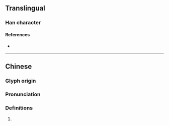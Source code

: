 {{character info/new}}
==Translingual==

===Han character===
{{Han char|rn=86|rad=火|as=07|sn=11|four=|canj=FFG|ids=⿱炎土}}

====References====
* {{Han ref|kx=0672.060|dkj=19061|hdz=32205.130|uh=70FE|ud=28926}}

----

==Chinese==
{{zh-forms}}

===Glyph origin===
{{Han etym}}

===Pronunciation===
{{zh-pron
|m=chì
|c=cek3
|mc=y
|oc=y
|ma=
|cat=
}}

===Definitions===
{{zh-hanzi}}

# {{rfdef|zh}}